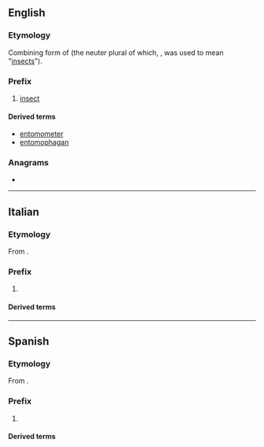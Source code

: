 ==English==

===Etymology===
Combining form of {{der|en|grc|ἔντομος||dissected}} (the neuter plural of which, {{m|grc|ἔντομα}}, was used to mean "[[insects]]").

===Prefix===
{{en-prefix}}

# [[insect]]

====Derived terms====
{{prefixsee|en}}
* [[entomometer]]
* [[entomophagan]]

===Anagrams===
* {{anagrams|en|moonet}}

----

==Italian==

===Etymology===
From {{der|it|grc|ἔντομος||dissected}}.

===Prefix===
{{head|it|prefix}}

# {{l|en|entomo-}}

====Derived terms====
{{prefixsee|it}}

----

==Spanish==

===Etymology===
From {{der|es|grc|ἔντομος||dissected}}.

===Prefix===
{{head|es|prefix}}

# {{l|en|entomo-}}

====Derived terms====
{{prefixsee|es}}